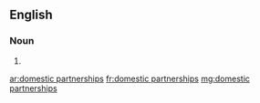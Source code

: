 ==English==

===Noun===
{{head|en|plural}}

# {{plural of|domestic partnership|lang=en}}

[[ar:domestic partnerships]]
[[fr:domestic partnerships]]
[[mg:domestic partnerships]]